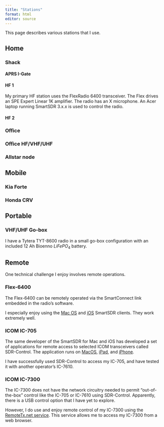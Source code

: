 ```yaml
---
title: "Stations"
format: html
editor: source
---
```


This page describes various stations that I use.

## Home

### Shack

#### APRS I-Gate

#### HF 1

My primary HF station uses the FlexRadio 6400 transceiver.
The Flex drives an SPE Expert Linear 1K amplifier.
The radio has an X microphone.
An Acer laptop running SmartSDR 3.x.x is used to control the radio.

#### HF 2

### Office


### Office HF/VHF/UHF

### Allstar node

## Mobile

### Kia Forte

### Honda CRV

## Portable

### VHF/UHF Go-box

I have a Tytera TYT-8600 radio in a small go-box configuration with an included 12 Ah Bioenno $LiFePO_4$ battery.

## Remote

One technical challenge I enjoy involves remote operations.

### Flex-6400

The Flex-6400 can be remotely operated via the SmartConnect link embedded in the radio's software.

I especially enjoy using the [Mac OS](https://roskosch.de/smartsdr-for-mac/) and [iOS](https://roskosch.de/smartsdr-features/) SmartSDR clients.
They work extremely well.

### ICOM IC-705

The same developer of the SmartSDR for Mac and iOS has developed a set of applications for remote access to selected ICOM transceivers called SDR-Control.
The application runs on [MacOS](https://roskosch.de/sdr-control/), [iPad](https://roskosch.de/sdr-control-ios/), and [iPhone](https://roskosch.de/sdr-control-mobile/).

I have successfully used SDR-Control to access my IC-705, and have tested it with another operator's IC-7610.

### ICOM IC-7300

The IC-7300 does not have the network circuitry needed to permit "out-of-the-box" control like the IC-705 or IC-7610 using SDR-Control. Apparently, there is a USB control option that I have yet to explore.

However, I do use and enjoy remote control of my IC-7300 using the [RemoteTx.net service](https://remotetx.net).
This service allows me to access my IC-7300 from a web browser.

